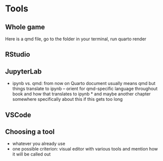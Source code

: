 # Tools {#sec-tools}

## Whole game

Here is a qmd file, go to the folder in your terminal, run quarto render

## RStudio

## JupyterLab

- ipynb vs. qmd: from now on Quarto document usually means qmd but things translate to ipynb -- orient for qmd-specific language throughout book and how that translates to ipynb
   		* and maybe another chapter somewhere specifically about this if this gets too long

## VSCode

## Choosing a tool

- whatever you already use
- one possible criterion: visual editor with various tools and mention how it will be called out